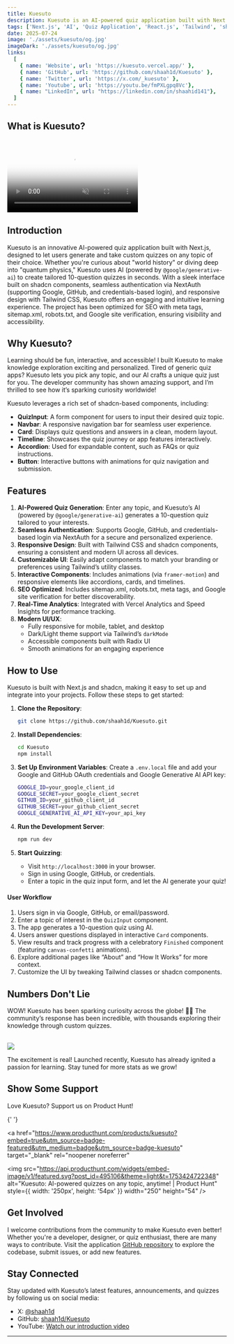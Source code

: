 ```yaml
---
title: Kuesuto
description: Kuesuto is an AI-powered quiz application built with Next.js, enabling users to generate and test themselves on custom quizzes for any topic. Powered by modern UI components and seamless authentication, it offers an engaging and interactive learning experience.
tags: ['Next.js', 'AI', 'Quiz Application', 'React.js', 'Tailwind', 'shadcn']
date: 2025-07-24
image: './assets/kuesuto/og.jpg'
imageDark: './assets/kuesuto/og.jpg'
links:
  [ 
    { name: 'Website', url: 'https://kuesuto.vercel.app/' },
    { name: 'GitHub', url: 'https://github.com/shaah1d/Kuesuto' },
    { name: 'Twitter', url: 'https://x.com/_kuesuto' },
    { name: 'Youtube', url: 'https://youtu.be/fmPXLgpq8Vc'},
    { name: "LinkedIn", url: "https://linkedin.com/in/shaahid141"},
  ]
---
```


## What is Kuesuto?

<br />
<video
  controls
  autoPlay
  muted
  loop
  playsInline
  className="w-full aspect-video"
  poster="./assets/kuesuto/og.jpg"
>
  <source src="https://res.cloudinary.com/dv6t6t4lp/video/upload/v1759429149/KuesutoDemo_kvpy2c.mp4" />
</video>

## Introduction

Kuesuto is an innovative AI-powered quiz application built with Next.js, designed to let users generate and take custom quizzes on any topic of their choice. Whether you're curious about "world history" or diving deep into "quantum physics," Kuesuto uses AI (powered by `@google/generative-ai`) to create tailored 10-question quizzes in seconds. With a sleek interface built on shadcn components, seamless authentication via NextAuth (supporting Google, GitHub, and credentials-based login), and responsive design with Tailwind CSS, Kuesuto offers an engaging and intuitive learning experience. The project has been optimized for SEO with meta tags, sitemap.xml, robots.txt, and Google site verification, ensuring visibility and accessibility.

## Why Kuesuto?

Learning should be fun, interactive, and accessible! I built Kuesuto to make knowledge exploration exciting and personalized. Tired of generic quiz apps? Kuesuto lets you pick any topic, and our AI crafts a unique quiz just for you. The developer community has shown amazing support, and I’m thrilled to see how it’s sparking curiosity worldwide!



Kuesuto leverages a rich set of shadcn-based components, including:
- **QuizInput**: A form component for users to input their desired quiz topic.
- **Navbar**: A responsive navigation bar for seamless user experience.
- **Card**: Displays quiz questions and answers in a clean, modern layout.
- **Timeline**: Showcases the quiz journey or app features interactively.
- **Accordion**: Used for expandable content, such as FAQs or quiz instructions.
- **Button**: Interactive buttons with animations for quiz navigation and submission.

## Features

1. **AI-Powered Quiz Generation**: Enter any topic, and Kuesuto’s AI (powered by `@google/generative-ai`) generates a 10-question quiz tailored to your interests.
2. **Seamless Authentication**: Supports Google, GitHub, and credentials-based login via NextAuth for a secure and personalized experience.
3. **Responsive Design**: Built with Tailwind CSS and shadcn components, ensuring a consistent and modern UI across all devices.
4. **Customizable UI**: Easily adapt components to match your branding or preferences using Tailwind’s utility classes.
5. **Interactive Components**: Includes animations (via `framer-motion`) and responsive elements like accordions, cards, and timelines.
6. **SEO Optimized**: Includes sitemap.xml, robots.txt, meta tags, and Google site verification for better discoverability.
7. **Real-Time Analytics**: Integrated with Vercel Analytics and Speed Insights for performance tracking.
8. **Modern UI/UX**:
   - Fully responsive for mobile, tablet, and desktop
   - Dark/Light theme support via Tailwind’s `darkMode`
   - Accessible components built with Radix UI
   - Smooth animations for an engaging experience

## How to Use

Kuesuto is built with Next.js and shadcn, making it easy to set up and integrate into your projects. Follow these steps to get started:

1. **Clone the Repository**:
   ```bash
   git clone https://github.com/shaah1d/Kuesuto.git
   ```

2. **Install Dependencies**:
   ```bash
   cd Kuesuto
   npm install
   ```

3. **Set Up Environment Variables**:
   Create a `.env.local` file and add your Google and GitHub OAuth credentials and Google Generative AI API key:
   ```bash
   GOOGLE_ID=your_google_client_id
   GOOGLE_SECRET=your_google_client_secret
   GITHUB_ID=your_github_client_id
   GITHUB_SECRET=your_github_client_secret
   GOOGLE_GENERATIVE_AI_API_KEY=your_api_key
   ```

4. **Run the Development Server**:
   ```bash
   npm run dev
   ```

5. **Start Quizzing**:
   - Visit `http://localhost:3000` in your browser.
   - Sign in using Google, GitHub, or credentials.
   - Enter a topic in the quiz input form, and let the AI generate your quiz!

#### User Workflow

1. Users sign in via Google, GitHub, or email/password.
2. Enter a topic of interest in the `QuizInput` component.
3. The app generates a 10-question quiz using AI.
4. Users answer questions displayed in interactive `Card` components.
5. View results and track progress with a celebratory `Finished` component (featuring `canvas-confetti` animations).
6. Explore additional pages like “About” and “How It Works” for more context.
7. Customize the UI by tweaking Tailwind classes or shadcn components.

## Numbers Don't Lie

WOW! Kuesuto has been sparking curiosity across the globe! 🚀🔥 The community’s response has been incredible, with thousands exploring their knowledge through custom quizzes.

<br />
<div className="flex flex-col justify-between w-full">
  <img src="./assets/kuesuto/num.png" />
</div>


The excitement is real! Launched recently, Kuesuto has already ignited a passion for learning. Stay tuned for more stats as we grow!

## Show Some Support

Love Kuesuto? Support us on Product Hunt!

{' '}

<a
  href="https://www.producthunt.com/products/kuesuto?embed=true&utm_source=badge-featured&utm_medium=badge&utm_source=badge-kuesuto"
  target="_blank"
  rel="noopener noreferrer"
>
  <img
    src="https://api.producthunt.com/widgets/embed-image/v1/featured.svg?post_id=495106&theme=light&t=1753424722348"
    alt="Kuesuto: AI-powered quizzes on any topic, anytime! | Product Hunt"
    style={{ width: '250px', height: '54px' }}
    width="250"
    height="54"
  />
</a>


## Get Involved

I welcome contributions from the community to make Kuesuto even better! Whether you're a developer, designer, or quiz enthusiast, there are many ways to contribute. Visit the application [GitHub repository](https://github.com/shaah1d/Kuesuto) to explore the codebase, submit issues, or add new features.

## Stay Connected

Stay updated with Kuesuto’s latest features, announcements, and quizzes by following us on social media:

- X: [@shaah1d](https://x.com/shaah1d)
- GitHub: [shaah1d/Kuesuto](https://github.com/shaah1d/Kuesuto)
- YouTube: [Watch our introduction video](https://youtu.be/fmPXLgpq8Vc)
---